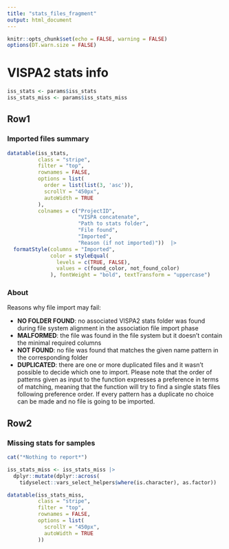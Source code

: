 ```yaml
---
title: "stats_files_fragment"
output: html_document
---
```


```r
knitr::opts_chunk$set(echo = FALSE, warning = FALSE)
options(DT.warn.size = FALSE)
```

VISPA2 stats info {data-orientation=rows}
===============================================================================
```r
iss_stats <- params$iss_stats
iss_stats_miss <- params$iss_stats_miss
```

Row1 {.tabset .tabset-fade}
-------------------------------------------------------------------------------
### Imported files summary
```r
datatable(iss_stats,
          class = "stripe",
          filter = "top", 
          rownames = FALSE,
          options = list(
            order = list(list(3, 'asc')),
            scrollY = "450px",
            autoWidth = TRUE
          ), 
          colnames = c("ProjectID", 
                       "VISPA concatenate", 
                       "Path to stats folder",
                       "File found",
                       "Imported",
                       "Reason (if not imported)"))  |>
  formatStyle(columns = "Imported", 
              color = styleEqual(
                levels = c(TRUE, FALSE),
                values = c(found_color, not_found_color)
              ), fontWeight = "bold", textTransform = "uppercase")
```

### About

Reasons why file import may fail:  

* **NO FOLDER FOUND**: no associated VISPA2 stats folder was found during file system alignment in the association file import phase
* **MALFORMED**: the file was found in the file system but it doesn't contain the
minimal required columns
* **NOT FOUND**: no file was found that matches the given name pattern in the corresponding folder
* **DUPLICATED**: there are one or more duplicated files and it wasn't possible to decide which one to import. Please note that the order of patterns given as input to the function expresses a preference in terms of matching, meaning that the function will try to find a single stats files following preference order. If every pattern has a duplicate no choice can be made and no file is going to be imported.

Row2 {.tabset .tabset-fade}
-------------------------------------------------------------------------------
### Missing stats for samples
```r
cat("*Nothing to report*")
```

```r
iss_stats_miss <- iss_stats_miss |>
  dplyr::mutate(dplyr::across(
    tidyselect::vars_select_helpers$where(is.character), as.factor))

datatable(iss_stats_miss,
          class = "stripe",
          filter = "top", 
          rownames = FALSE,
          options = list(
            scrollY = "450px",
            autoWidth = TRUE
          ))
```

